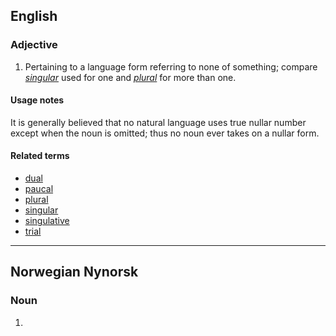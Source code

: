 ==English==

===Adjective===
{{en-adj|-}}

# {{grammar}} Pertaining to a language form referring to none of something; compare ''[[singular]]'' used for one and ''[[plural]]'' for more than one.

====Usage notes====
It is generally believed that no natural language uses true nullar number except when the noun is omitted; thus no noun ever takes on a nullar form.

====Related terms====
*[[dual]]
*[[paucal]]
*[[plural]]
*[[singular]]
*[[singulative]]
*[[trial]]

----

==Norwegian Nynorsk==

===Noun===
{{infl|nn|noun form}} {{m}}

# {{plural indefinite of|[[null#Norwegian|null]]|lang=nn}}